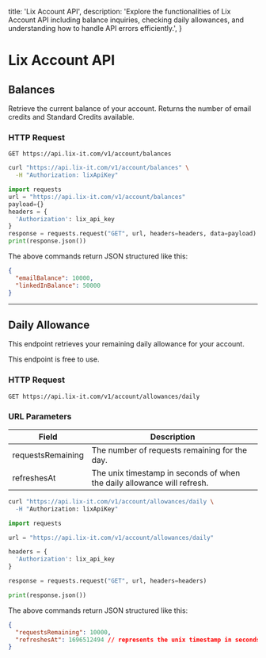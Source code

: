 
  title: 'Lix Account API',
  description: 'Explore the functionalities of Lix Account API including balance inquiries, checking daily allowances, and understanding how to handle API errors efficiently.',
}


# Lix Account API


<Row>

<Col>


## Balances

Retrieve the current balance of your account. Returns the number of email credits and Standard Credits available.

### HTTP Request

`GET https://api.lix-it.com/v1/account/balances`



</Col>


  <Col sticky>

<CodeGroup title="Balances" tag="GET" label="/v1/account/balances">

```bash {{ title: 'Shell' }}
curl "https://api.lix-it.com/v1/account/balances" \
  -H "Authorization: lixApiKey"

```


```python
import requests
url = "https://api.lix-it.com/v1/account/balances"
payload={}
headers = {
  'Authorization': lix_api_key
}
response = requests.request("GET", url, headers=headers, data=payload)
print(response.json())
```



</CodeGroup>

 The above commands return JSON structured like this:
```json
{
  "emailBalance": 10000,
  "linkedInBalance": 50000
}
```


</Col>

</Row>

--- 

<Row>

<Col>


## Daily Allowance

This endpoint retrieves your remaining daily allowance for your account.

<Note>
This endpoint is free to use.
</Note>

### HTTP Request

`GET https://api.lix-it.com/v1/account/allowances/daily`

### URL Parameters

Field | Description
--------- | -----------
requestsRemaining | The number of requests remaining for the day.
refreshesAt	| The unix timestamp in seconds of when the daily allowance will refresh.
</Col>


  <Col sticky>

<CodeGroup title="Allowances" tag="GET" label="/v1/account/daily">

```bash {{ title: 'Shell' }}
curl "https://api.lix-it.com/v1/account/allowances/daily \
  -H "Authorization: lixApiKey"
```

```python
import requests

url = "https://api.lix-it.com/v1/account/allowances/daily"

headers = {
  'Authorization': lix_api_key
}

response = requests.request("GET", url, headers=headers)

print(response.json())
```

</CodeGroup>

 The above commands return JSON structured like this:
```json
{
  "requestsRemaining": 10000,
  "refreshesAt": 1696512494 // represents the unix timestamp in seconds of when the daily allowance will refresh
}
```


</Col>

</Row>